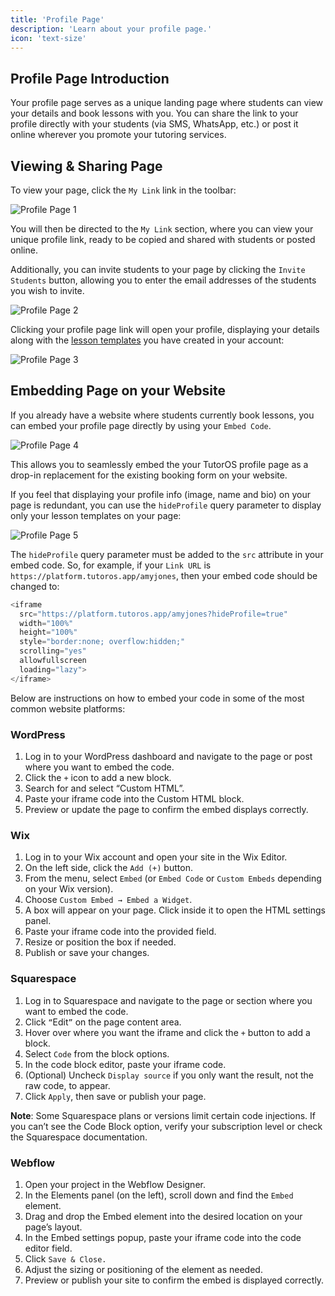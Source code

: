 ```yaml
---
title: 'Profile Page'
description: 'Learn about your profile page.'
icon: 'text-size'
---
```


## Profile Page Introduction

Your profile page serves as a unique landing page where students can view your details and book lessons with you. You can share the link to your profile directly with your students (via SMS, WhatsApp, etc.) or post it online wherever you promote your tutoring services.

## Viewing & Sharing Page

To view your page, click the `My Link` link in the toolbar:

![Profile Page 1](/images/profile-page-1.png)

You will then be directed to the `My Link` section, where you can view your unique profile link, ready to be copied and shared with students or posted online.

Additionally, you can invite students to your page by clicking the `Invite Students` button, allowing you to enter the email addresses of the students you wish to invite.

![Profile Page 2](/images/profile-page-2.png)

Clicking your profile page link will open your profile, displaying your details along with the [lesson templates](/templates/lesson-template-intro) you have created in your account:

![Profile Page 3](/images/profile-page.png)

## Embedding Page on your Website

If you already have a website where students currently book lessons, you can embed your profile page directly by using your `Embed Code`. 

![Profile Page 4](/images/profile-page-4.png)

This allows you to seamlessly embed the your TutorOS profile page as a drop-in replacement for the existing booking form on your website.

If you feel that displaying your profile info (image, name and bio) on your page is redundant, you can use the `hideProfile` query parameter to display only your lesson templates on your page:

![Profile Page 5](/images/profile-page-5.png)

The `hideProfile` query parameter must be added to the `src` attribute in your embed code. So, for example, if your `Link URL` is `https://platform.tutoros.app/amyjones`, then your embed code should be changed to:

```javascript {2}
<iframe
  src="https://platform.tutoros.app/amyjones?hideProfile=true"
  width="100%"
  height="100%"
  style="border:none; overflow:hidden;"
  scrolling="yes"
  allowfullscreen
  loading="lazy">
</iframe>
```

Below are instructions on how to embed your code in some of the most common website platforms:

### WordPress

1. Log in to your WordPress dashboard and navigate to the page or post where you want to embed the code.
2. Click the `+` icon to add a new block.
3. Search for and select “Custom HTML”.
4. Paste your iframe code into the Custom HTML block.
5. Preview or update the page to confirm the embed displays correctly.

### Wix

1. Log in to your Wix account and open your site in the Wix Editor.
2. On the left side, click the `Add (+)` button.
3. From the menu, select `Embed` (or `Embed Code` or `Custom Embeds` depending on your Wix version).
4. Choose `Custom Embed → Embed a Widget`.
5. A box will appear on your page. Click inside it to open the HTML settings panel.
6. Paste your iframe code into the provided field.
7. Resize or position the box if needed.
8. Publish or save your changes.

### Squarespace

1. Log in to Squarespace and navigate to the page or section where you want to embed the code.
2. Click `“`Edit`”` on the page content area.
3. Hover over where you want the iframe and click the `+` button to add a block.
4. Select `Code` from the block options.
5. In the code block editor, paste your iframe code.
6. (Optional) Uncheck `Display source` if you only want the result, not the raw code, to appear.
7. Click `Apply`, then save or publish your page.

**Note**: Some Squarespace plans or versions limit certain code injections. If you can’t see the Code Block option, verify your subscription level or check the Squarespace documentation.

### Webflow

1. Open your project in the Webflow Designer.
2. In the Elements panel (on the left), scroll down and find the `Embed` element.
3. Drag and drop the Embed element into the desired location on your page’s layout.
4. In the Embed settings popup, paste your iframe code into the code editor field.
5. Click `Save & Close.`
6. Adjust the sizing or positioning of the element as needed.
7. Preview or publish your site to confirm the embed is displayed correctly.
